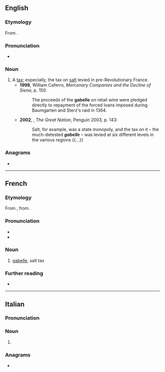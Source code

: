 {{also|gabélle}}
==English==

===Etymology===
From {{bor|en|fr|gabelle}}.
{{root|en|ar|ق ب ل}}

===Pronunciation===
* {{a|UK}} {{IPA|en|/ɡaˈbɛl/}}

===Noun===
{{en-noun}}

# A [[tax]]; especially, the tax on [[salt]] levied in pre-Revolutionary France.
#* '''1998''', William Caferro, ''Mercenary Companies and the Decline of Siena'', p. 150:
#*: The proceeds of the '''gabelle''' on retail wine were pledged directly to repayment of the forced loans imposed during Baumgarten and Sterz's raid in 1364.
#* '''2002''', {{w|Colin Jones (historian)|Colin Jones}}, ''The Great Nation'', Penguin 2003, p. 143:
#*: Salt, for example, was a state monopoly, and the tax on it – the much-detested '''''gabelle''''' – was levied at six different levels in the various regions {{...}}

===Anagrams===
* {{anagrams|en|a=abeegll|gelable|legable}}

----

==French==
{{wikipedia|lang=fr}}

===Etymology===
From {{uder|fr|it|gabella}}, from {{uder|fr|ar|قَبَالَة||bail, guaranty}}.

===Pronunciation===
* {{fr-IPA}}
* {{audio|fr|LL-Q150 (fra)-WikiLucas00-gabelle.wav|Audio}}

===Noun===
{{fr-noun|f}}

# {{lb|fr|historical}} [[#English|gabelle]], salt tax

===Further reading===
* {{R:TLFi}}

----

==Italian==

===Pronunciation===
{{it-pr|gabèlle}}

===Noun===
{{head|it|noun form|g=f}}

# {{plural of|it|gabella}}

===Anagrams===
* {{anagrams|it|a=abeegll|gellabe}}